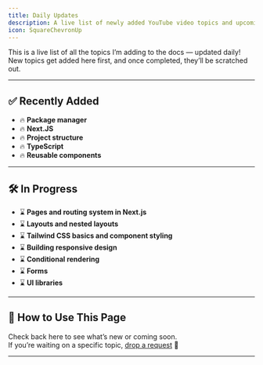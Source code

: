 ```yaml
---
title: Daily Updates
description: A live list of newly added YouTube video topics and upcoming ones — updated daily.
icon: SquareChevronUp
---
```


This is a live list of all the topics I’m adding to the docs — updated daily!  
New topics get added here first, and once completed, they’ll be scratched out.

---

## ✅ Recently Added

- 🔥 **Package manager**  
- 🔥 **Next.JS**  
- 🔥 **Project structure**  
- 🔥 **TypeScript**  
- 🔥 **Reusable components**

---

## 🛠️ In Progress

- ⌛ **Pages and routing system in Next.js**  
- ⌛ **Layouts and nested layouts**  
- ⌛ **Tailwind CSS basics and component styling**  
- ⌛ **Building responsive design**  
- ⌛ **Conditional rendering**  
- ⌛ **Forms**
- ⌛ **UI libraries**

---

## 🧠 How to Use This Page

Check back here to see what’s new or coming soon.  
If you’re waiting on a specific topic, [drop a request](#) 👀

---